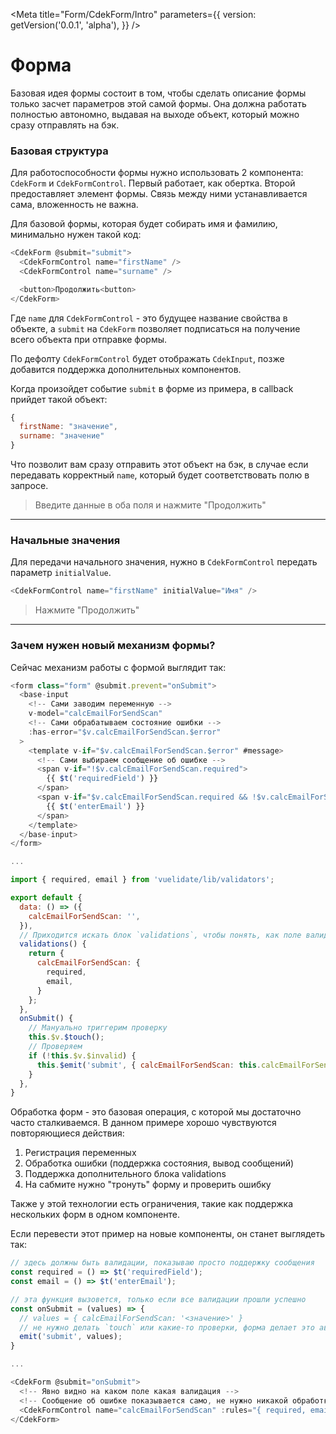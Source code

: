 
<Meta
  title="Form/CdekForm/Intro"
  parameters={{
    version: getVersion('0.0.1', 'alpha'),
  }}
/>

# Форма

Базовая идея формы состоит в том, чтобы сделать описание формы только засчет параметров
этой самой формы. Она должна работать полностью автономно, выдавая на выходе объект, который
можно сразу отправлять на бэк.

### Базовая структура

Для работоспособности формы нужно использовать 2 компонента: `CdekForm` и `CdekFormControl`.
Первый работает, как обертка. Второй предоставляет элемент формы. Связь между ними устанавливается
сама, вложенность не важна.

Для базовой формы, которая будет собирать имя и фамилию, минимально нужен такой код:

```js
<CdekForm @submit="submit">
  <CdekFormControl name="firstName" />
  <CdekFormControl name="surname" />

  <button>Продолжить<button>
</CdekForm>
```

Где `name` для `CdekFormControl` - это будущее название свойства в объекте, а `submit` на `CdekForm`
позволяет подписаться на получение всего объекта при отправке формы.

По дефолту `CdekFormControl` будет отображать `CdekInput`, позже добавится поддержка дополнительных
компонентов.

Когда произойдет событие `submit` в форме из примера, в callback прийдет такой объект:

```js
{
  firstName: "значение",
  surname: "значение"
}
```

Что позволит вам сразу отправить этот объект на бэк, в случае если передавать корректный `name`,
который будет соответствовать полю в запросе.

> Введите данные в оба поля и нажмите "Продолжить"

<Story id="form-cdekform--primary" />

---

### Начальные значения

Для передачи начального значения, нужно в `CdekFormControl` передать параметр `initialValue`.

```js
<CdekFormControl name="firstName" initialValue="Имя" />
```

> Нажмите "Продолжить"

<Story id="form-cdekform--with-initial-values" />

---

### Зачем нужен новый механизм формы?

Сейчас механизм работы с формой выглядит так:

```js
<form class="form" @submit.prevent="onSubmit">
  <base-input
    <!-- Сами заводим переменную -->
    v-model="calcEmailForSendScan"
    <!-- Сами обрабатываем состояние ошибки -->
    :has-error="$v.calcEmailForSendScan.$error"
  >
    <template v-if="$v.calcEmailForSendScan.$error" #message>
      <!-- Сами выбираем сообщение об ошибке -->
      <span v-if="!$v.calcEmailForSendScan.required">
        {{ $t('requiredField') }}
      </span>
      <span v-if="$v.calcEmailForSendScan.required && !$v.calcEmailForSendScan.email">
        {{ $t('enterEmail') }}
      </span>
    </template>
  </base-input>
</form>

...

import { required, email } from 'vuelidate/lib/validators';

export default {
  data: () => ({
    calcEmailForSendScan: '',
  }),
  // Приходится искать блок `validations`, чтобы понять, как поле валидируется
  validations() {
    return {
      calcEmailForSendScan: {
        required,
        email,
      }
    };
  },
  onSubmit() {
    // Мануально триггерим проверку
    this.$v.$touch();
    // Проверяем
    if (!this.$v.$invalid) {
      this.$emit('submit', { calcEmailForSendScan: this.calcEmailForSendScan });
    }
  },
}
```

Обработка форм - это базовая операция, с которой мы достаточно часто сталкиваемся. В данном
примере хорошо чувствуются повторяющиеся действия:

1. Регистрация переменных
2. Обработка ошибки (поддержка состояния, вывод сообщений)
3. Поддержка дополнительного блока validations
4. На сабмите нужно "тронуть" форму и проверить ошибку

Также у этой технологии есть ограничения, такие как поддержка нескольких форм в одном компоненте.

Если перевести этот пример на новые компоненты, он станет выглядеть так:

```ts
// здесь должны быть валидации, показываю просто поддержку сообщения
const required = () => $t('requiredField');
const email = () => $t('enterEmail');

// эта функция вызовется, только если все валидации прошли успешно
const onSubmit = (values) => {
  // values = { calcEmailForSendScan: '<значение>' }
  // не нужно делать `touch` или какие-то проверки, форма делает это автоматически
  emit('submit', values);
}

...

<CdekForm @submit="onSubmit">
  <!-- Явно видно на каком поле какая валидация -->
  <!-- Сообщение об ошибке показывается само, не нужно никакой обработки в базовом варианте -->
  <CdekFormControl name="calcEmailForSendScan" :rules="{ required, email }" />
</CdekForm>
```
